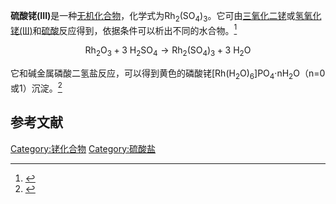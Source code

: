 {{Chembox
| Name = 
| NameEn = 
|CustomizedImage=[[File:2.svg|File:2.svg]][[File:Rh3+_ion.svg|File:Rh3+ ion.svg]][[File:3.svg|File:3.svg]][[File:Sulfat-Ion.svg|File:Sulfat-Ion.svg]]
| IUPACName = 
| IUPACNameZh = 
| OtherNames = 
| Section1 = {{Chembox Identifiers
|   CASNo = 10489-46-0
|   CASNo_Ref = {{cascite|correct|CAS}}
|   CASNo_Comment = 无水
|   CASNo2 = 15274-78-9
|   CASNo2_Ref = {{cascite|correct|CAS}}
|   CASNo2_Comment = 四水
|   PubChem = 
|   SMILES =  }}
| Section2 = {{Chembox Properties
|   Formula = Rh<sub>2</sub>(SO<sub>4</sub>)<sub>3</sub>
|   MolarMass = 
|   Appearance = 橙红色晶体
|   Density = 
|   MeltingPt = > 500 °C（分解）
|   BoilingPt = 
|   Solubility =  }}
| Section3 = {{Chembox Hazards
|   MainHazards = 
|   FlashPt = 
|   Autoignition =  }}
}}
'''硫酸铑(III)'''是一种[[无机化合物|无机化合物]]，化学式为Rh<sub>2</sub>(SO<sub>4</sub>)<sub>3</sub>。它可由[[三氧化二铑|三氧化二铑]]或[[氢氧化铑(III)|氢氧化铑(III)]]和[[硫酸|硫酸]]反应得到，依据条件可以析出不同的水合物。<ref>{{cite book|author=Georg Brauer|title=Handbook of Preparative Inorganic Chemistry V2|url=https://books.google.com/books?id=Pef47TK5NfkC&pg=PA1589|date=2 December 2012|publisher=Elsevier Science|isbn=978-0-323-16129-9|pages=1589–}}</ref>
:<math>\mathrm{ Rh_2O_3 + 3 \ H_2SO_4 \longrightarrow Rh_2(SO_4)_3 + 3 \ H_2O }</math>

它和碱金属磷酸二氢盐反应，可以得到黄色的磷酸铑[Rh(H<sub>2</sub>O)<sub>6</sub>]PO<sub>4</sub>·nH<sub>2</sub>O（n=0或1）沉淀。<ref>{{cite journal|journal=Russian Journal of Inorganic Chemistry|volume=61|issue=3|language=en|issn=0036-0236|date=2016-03|pages=291–295|doi=10.1134/S0036023616030050|url=http://link.springer.com/10.1134/S0036023616030050|title=Synthesis and thermal dehydration of hexaaquarhodium(III) phosphates|accessdate=2021-04-09|author=A. V. Belyaev, S. G. Kozlova, D. P. Pishchur, N. K. Moroz, S. N. Vorob’eva}}</ref>
==参考文献==
{{reflist}}

{{铑化合物}}
{{硫酸盐}}
[[Category:铑化合物|Category:铑化合物]]
[[Category:硫酸盐|Category:硫酸盐]]